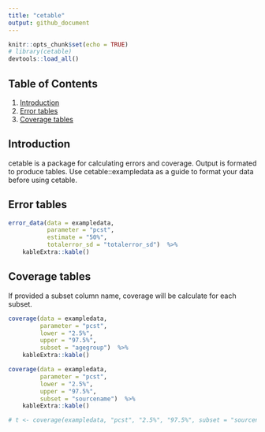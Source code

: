 ```yaml
---
title: "cetable"
output: github_document
---
```


```r
knitr::opts_chunk$set(echo = TRUE)
# library(cetable)
devtools::load_all()
```


## Table of Contents
1. [Introduction](#intro)
2. [Error tables](#2)
3. [Coverage tables](#3)
  
## <a name="intro"></a>
## Introduction
cetable is a package for calculating errors and coverage. Output is formated to produce tables. Use cetable::exampledata as a guide to format your data before using cetable.

## <a name="2"></a>
## Error tables
```r
error_data(data = exampledata, 
           parameter = "pcst", 
           estimate = "50%", 
           totalerror_sd = "totalerror_sd")  %>%
    kableExtra::kable()
```

## <a name="3"></a>
## Coverage tables
If provided a subset column name, coverage will be calculate for each subset.
```r
coverage(data = exampledata, 
         parameter = "pcst", 
         lower = "2.5%", 
         upper = "97.5%", 
         subset = "agegroup")  %>%
    kableExtra::kable()
```

```r
coverage(data = exampledata, 
         parameter = "pcst", 
         lower = "2.5%", 
         upper = "97.5%", 
         subset = "sourcename")  %>%
    kableExtra::kable()

# t <- coverage(exampledata, "pcst", "2.5%", "97.5%", subset = "sourcename")
```